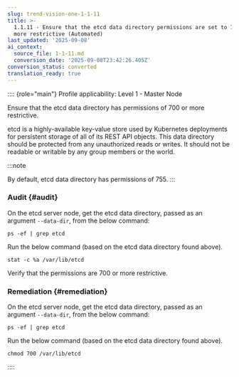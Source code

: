 ```yaml
---
slug: trend-vision-one-1-1-11
title: >-
  1.1.11 - Ensure that the etcd data directory permissions are set to 700 or
  more restrictive (Automated)
last_updated: '2025-09-08'
ai_context:
  source_file: 1-1-11.md
  conversion_date: '2025-09-08T23:42:26.405Z'
conversion_status: converted
translation_ready: true
---
```


:::: {role="main"}
Profile applicability: Level 1 - Master Node

Ensure that the etcd data directory has permissions of 700 or more restrictive.

etcd is a highly-available key-value store used by Kubernetes deployments for persistent storage of all of its REST API objects. This data directory should be protected from any unauthorized reads or writes. It should not be readable or writable by any group members or the world.

:::note

By default, etcd data directory has permissions of 755.
:::

### Audit {#audit}

On the etcd server node, get the etcd data directory, passed as an argument `--data-dir`, from the below command:

``` codeblock
ps -ef | grep etcd
```

Run the below command (based on the etcd data directory found above).

``` codeblock
stat -c %a /var/lib/etcd
```

Verify that the permissions are 700 or more restrictive.

### Remediation {#remediation}

On the etcd server node, get the etcd data directory, passed as an argument `--data-dir`, from the below command:

``` codeblock
ps -ef | grep etcd
```

Run the below command (based on the etcd data directory found above).

``` codeblock
chmod 700 /var/lib/etcd
```
::::
